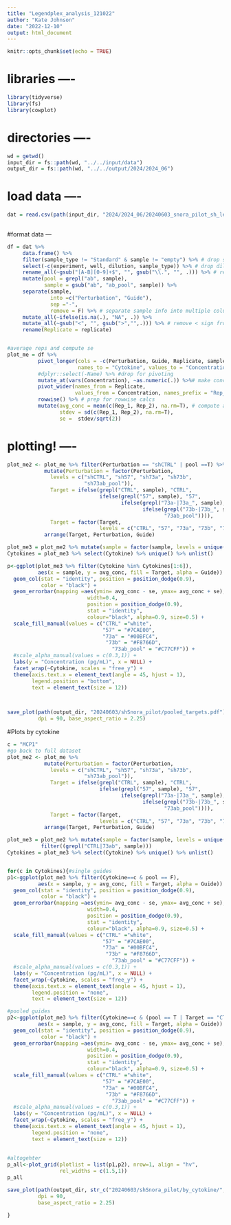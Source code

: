 ```yaml
---
title: "Legendplex_analysis_121022"
author: "Kate Johnson"
date: "2022-12-10"
output: html_document
---
```


```r
knitr::opts_chunk$set(echo = TRUE)
```

# libraries ----
```r
library(tidyverse)
library(fs)
library(cowplot)
```

# directories ----
```r
wd = getwd()
input_dir = fs::path(wd, "../../input/data")
output_dir = fs::path(wd, "../../output/2024/2024_06")
```

# load data ----
```r
dat = read.csv(path(input_dir, "2024/2024_06/20240603_snora_pilot_sh_legendplex.csv")) 
      
```


#format data ---
```r
df = dat %>%
     data.frame() %>%
     filter(sample_type != "Standard" & sample != "empty") %>% # drop standard rows
     select(-c(experiment, well, dilution, sample_type)) %>% # drop dilution,experiment, well column (not needed)
     rename_all(~gsub("[A-B][0-9]+$", "", gsub("\\.", "", .))) %>% # rename cols to simplify
     mutate(pool = grepl("ab", sample),
            sample = gsub("ab", "ab_pool", sample)) %>%
     separate(sample, 
              into =c("Perturbation", "Guide"), 
              sep ="-",
              remove = F) %>% # separate sample info into multiple columns
     mutate_all(~ifelse(is.na(.), "NA", .)) %>%
     mutate_all(~gsub("<", "", gsub(">","",.))) %>% # remove < sign from df
     rename(Replicate = replicate)


#average reps and compute se
plot_me = df %>%
          pivot_longer(cols = -c(Perturbation, Guide, Replicate, sample, pool), 
                       names_to = "Cytokine", values_to = "Concentration") %>%
          #dplyr::select(-Name) %>% #drop for pivoting
          mutate_at(vars(Concentration), ~as.numeric(.)) %>%# make concentrations numeric
          pivot_wider(names_from = Replicate, 
                      values_from = Concentration, names_prefix = "Rep_",) %>%
          rowwise() %>% # prep for rowwise calcs
          mutate(avg_conc = mean(c(Rep_1, Rep_2), na.rm=T), # compute average and stdev
                 stdev = sd(c(Rep_1, Rep_2), na.rm=T),
                 se =  stdev/sqrt(2)) 
```


# plotting! ----
```r

plot_me2 <- plot_me %>% filter(Perturbation == "shCTRL" | pool ==T) %>%
            mutate(Perturbation = factor(Perturbation,
              levels = c("shCTRL", "sh57", "sh73a", "sh73b",
                         "sh73ab_pool")),
              Target = ifelse(grepl("CTRL", sample), "CTRL",
                              ifelse(grepl("57", sample), "57",
                                     ifelse(grepl("73a-|73a_", sample), "73a",
                                            ifelse(grepl("73b-|73b_", sample), "73b",
                                                   "73ab_pool")))),
              Target = factor(Target, 
                              levels = c("CTRL", "57", "73a", "73b", "73ab_pool"))) %>%
            arrange(Target, Perturbation, Guide)

plot_me3 = plot_me2 %>% mutate(sample = factor(sample, levels = unique(plot_me2$sample)))
Cytokines = plot_me3 %>% select(Cytokine) %>% unique() %>% unlist()

p<-ggplot(plot_me3 %>% filter(Cytokine %in% Cytokines[1:6]),
          aes(x = sample, y = avg_conc, fill = Target, alpha = Guide)) +
  geom_col(stat = "identity", position = position_dodge(0.9),
           color = "black") +
  geom_errorbar(mapping =aes(ymin= avg_conc - se, ymax= avg_conc + se), 
                          width=0.4, 
                          position = position_dodge(0.9), 
                          stat = "identity", 
                          colour="black", alpha=0.9, size=0.5) +
  scale_fill_manual(values = c("CTRL" ="white",
                               "57" = "#7CAE00", 
                               "73a" = "#00BFC4",
                                "73b" = "#F8766D", 
                                  "73ab_pool" = "#C77CFF")) +
  #scale_alpha_manual(values = c(0.3,1)) +
  labs(y = "Concentration (pg/mL)", x = NULL) +
  facet_wrap(~Cytokine, scales = "free_y") +
  theme(axis.text.x = element_text(angle = 45, hjust = 1),
        legend.position = "bottom",
        text = element_text(size = 12))
             


save_plot(path(output_dir, "20240603/shSnora_pilot/pooled_targets.pdf"), p, 
          dpi = 90, base_aspect_ratio = 2.25)

```

#Plots by cytokine
```r
c = "MCP1"
#go back to full dataset
plot_me2 <- plot_me %>% 
            mutate(Perturbation = factor(Perturbation,
              levels = c("shCTRL", "sh57", "sh73a", "sh73b",
                         "sh73ab_pool")),
              Target = ifelse(grepl("CTRL", sample), "CTRL",
                              ifelse(grepl("57", sample), "57",
                                     ifelse(grepl("73a-|73a_", sample), "73a",
                                            ifelse(grepl("73b-|73b_", sample), "73b",
                                                   "73ab_pool")))),
              Target = factor(Target, 
                              levels = c("CTRL", "57", "73a", "73b", "73ab_pool"))) %>%
            arrange(Target, Perturbation, Guide)

plot_me3 = plot_me2 %>% mutate(sample = factor(sample, levels = unique(plot_me2$sample))) #%>%
           filter((grepl("CTRL|73ab", sample)))
Cytokines = plot_me3 %>% select(Cytokine) %>% unique() %>% unlist()


for(c in Cytokines){#single guides
p1<-ggplot(plot_me3 %>% filter(Cytokine==c & pool == F),
          aes(x = sample, y = avg_conc, fill = Target, alpha = Guide)) +
  geom_col(stat = "identity", position = position_dodge(0.9),
           color = "black") +
  geom_errorbar(mapping =aes(ymin= avg_conc - se, ymax= avg_conc + se), 
                          width=0.4, 
                          position = position_dodge(0.9), 
                          stat = "identity", 
                          colour="black", alpha=0.9, size=0.5) +
  scale_fill_manual(values = c("CTRL" ="white",
                               "57" = "#7CAE00", 
                               "73a" = "#00BFC4",
                                "73b" = "#F8766D", 
                                  "73ab_pool" = "#C77CFF")) +
  #scale_alpha_manual(values = c(0.3,1)) +
  labs(y = "Concentration (pg/mL)", x = NULL) +
  facet_wrap(~Cytokine, scales = "free_y") +
  theme(axis.text.x = element_text(angle = 45, hjust = 1),
        legend.position = "none",
        text = element_text(size = 12))

#pooled guides
p2<-ggplot(plot_me3 %>% filter(Cytokine==c & (pool == T | Target == "CTRL")),
          aes(x = sample, y = avg_conc, fill = Target, alpha = Guide)) +
  geom_col(stat = "identity", position = position_dodge(0.9),
           color = "black") +
  geom_errorbar(mapping =aes(ymin= avg_conc - se, ymax= avg_conc + se), 
                          width=0.4, 
                          position = position_dodge(0.9), 
                          stat = "identity", 
                          colour="black", alpha=0.9, size=0.5) +
  scale_fill_manual(values = c("CTRL" ="white",
                               "57" = "#7CAE00", 
                               "73a" = "#00BFC4",
                                "73b" = "#F8766D", 
                                  "73ab_pool" = "#C77CFF")) +
  #scale_alpha_manual(values = c(0.3,1)) +
  labs(y = "Concentration (pg/mL)", x = NULL) +
  facet_wrap(~Cytokine, scales = "free_y") +
  theme(axis.text.x = element_text(angle = 45, hjust = 1),
        legend.position = "none",
        text = element_text(size = 12))
  
  
#altogehter
p_all<-plot_grid(plotlist = list(p1,p2), nrow=1, align = "hv", 
                 rel_widths = c(1.5,1))
p_all

save_plot(path(output_dir, str_c("20240603/shSnora_pilot/by_cytokine/", c, "/all_targets.pdf")), p_all, 
          dpi = 90, 
          base_aspect_ratio = 2.25)

}
```


